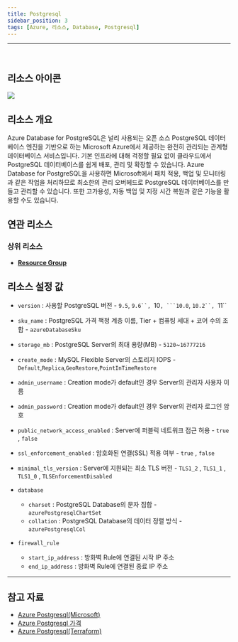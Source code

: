 ```yaml
---
title: Postgresql
sidebar_position: 3
tags: [Azure, 리소스, Database, Postgresql]
---
```







<hr />
<br />

## 리소스 아이콘
<img src={icon} />

## 리소스 개요
Azure Database for PostgreSQL은 널리 사용되는 오픈 소스 PostgreSQL 데이터베이스 엔진을 기반으로 하는 Microsoft Azure에서 제공하는 완전히 관리되는 관계형 데이터베이스 서비스입니다. 
기본 인프라에 대해 걱정할 필요 없이 클라우드에서 PostgreSQL 데이터베이스를 쉽게 배포, 관리 및 확장할 수 있습니다.
Azure Database for PostgreSQL을 사용하면 Microsoft에서 패치 적용, 백업 및 모니터링과 같은 작업을 처리하므로 최소한의 관리 오버헤드로 PostgreSQL 데이터베이스를 만들고 관리할 수 있습니다. 
또한 고가용성, 자동 백업 및 지정 시간 복원과 같은 기능을 활용할 수도 있습니다.







## 연관 리소스
### 상위 리소스
- [**Resource Group**](https://docs.cstudio.app/docs/resource/azure/Base/ResourceGroup)



## 리소스 설정 값
- ```version``` : 사용할 PostgreSQL 버전 - ```9.5```, ```9.6``, ```10``, ```10.0``, ```10.2``, ```11``

- ```sku_name``` : PostgreSQL 가격 책정 계층 이름, Tier + 컴퓨팅 세대 + 코어 수의 조합 - ```azureDatabaseSku```

- ```storage_mb``` : PostgreSQL Server의 최대 용량(MB) - ```5120```~```16777216```

- ```create_mode``` : MySQL Flexible Server의 스토리지 IOPS - ```Default```,```Replica```,```GeoRestore```,```PointInTimeRestore```

- ```admin_username``` : Creation mode가 default인 경우 Server의 관리자 사용자 이름

- ```admin_password``` : Creation mode가 default인 경우 Server의 관리자 로그인 암호

- ```public_network_access_enabled``` : Server에 퍼블릭 네트워크 접근 허용 - ```true``` , ```false```

- ```ssl_enforcement_enabled``` : 암호화된 연결(SSL) 적용 여부 - ```true``` , ```false```

- ```minimal_tls_version``` : Server에 지원되는 최소 TLS 버전 - ```TLS1_2``` , ```TLS1_1``` , ```TLS1_0``` , ```TLSEnforcementDisabled```


- ```database```
  + ```charset``` : PostgreSQL Database의 문자 집합 - ```azurePostgresqlChartSet``` 
  + ```collation``` : PostgreSQL Database의 데이터 정렬 방식 - ```azurePostgresqlCol```


- ```firewall_rule``` 
  + ```start_ip_address``` : 방화벽 Rule에 연결된 시작 IP 주소
  + ```end_ip_address``` : 방화벽 Rule에 연결된 종료 IP 주소 




<hr />

## 참고 자료
- [Azure Postgresql(Microsoft)](https://learn.microsoft.com/ko-kr/azure/postgresql/single-server/overview)
- [Azure Postgresql 가격](https://azure.microsoft.com/ko-kr/pricing/details/postgresql/server/) 
- [Azure Postgresql(Terraform)](https://registry.terraform.io/providers/hashicorp/azurerm/latest/docs/resources/postgresql_server)

